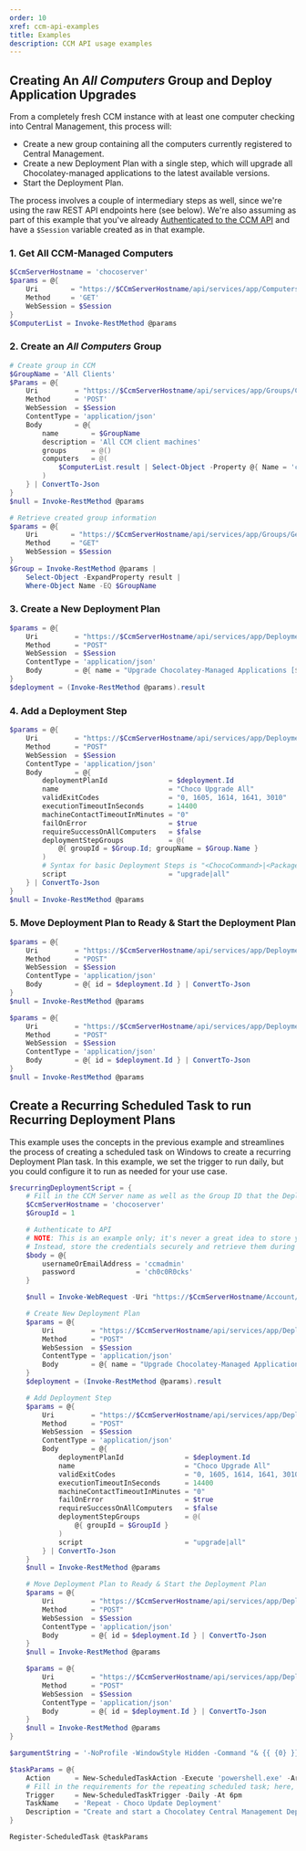 ```yaml
---
order: 10
xref: ccm-api-examples
title: Examples
description: CCM API usage examples
---
```


## Creating An _All Computers_ Group and Deploy Application Upgrades

From a completely fresh CCM instance with at least one computer checking into Central Management, this process will:

- Create a new group containing all the computers currently registered to Central Management.
- Create a new Deployment Plan with a single step, which will upgrade all Chocolatey-managed applications to the latest available versions.
- Start the Deployment Plan.

The process involves a couple of intermediary steps as well, since we're using the raw REST API endpoints here (see below).
We're also assuming as part of this example that you've already [Authenticated to the CCM API](#authentication) and have a `$Session` variable created as in that example.

### 1. Get All CCM-Managed Computers

```powershell
$CcmServerHostname = 'chocoserver'
$params = @{
    Uri        = "https://$CCmServerHostname/api/services/app/Computers/GetAll"
    Method     = 'GET'
    WebSession = $Session
}
$ComputerList = Invoke-RestMethod @params
```

### 2. Create an _All Computers_ Group

```powershell
# Create group in CCM
$GroupName = 'All Clients'
$Params = @{
    Uri         = "https://$CcmServerHostname/api/services/app/Groups/CreateOrEdit"
    Method      = 'POST'
    WebSession  = $Session
    ContentType = 'application/json'
    Body        = @{
        name        = $GroupName
        description = 'All CCM client machines'
        groups      = @()
        computers   = @(
            $ComputerList.result | Select-Object -Property @{ Name = 'computerId'; Expression = { "$($_.id)" } }
        )
    } | ConvertTo-Json
}
$null = Invoke-RestMethod @params

# Retrieve created group information
$params = @{
    Uri        = "https://$CcmServerHostname/api/services/app/Groups/GetAll"
    Method     = "GET"
    WebSession = $Session
}
$Group = Invoke-RestMethod @params |
    Select-Object -ExpandProperty result |
    Where-Object Name -EQ $GroupName
```

### 3. Create a New Deployment Plan

```powershell
$params = @{
    Uri         = "https://$CcmServerHostname/api/services/app/DeploymentPlans/CreateOrEdit"
    Method      = "POST"
    WebSession  = $Session
    ContentType = 'application/json'
    Body        = @{ name = "Upgrade Chocolatey-Managed Applications [$(Get-Date)]" } | ConvertTo-Json
}
$deployment = (Invoke-RestMethod @params).result
```

### 4. Add a Deployment Step

```powershell
$params = @{
    Uri         = "https://$CcmServerHostname/api/services/app/DeploymentSteps/CreateOrEdit"
    Method      = "POST"
    WebSession  = $Session
    ContentType = 'application/json'
    Body        = @{
        deploymentPlanId               = $deployment.Id
        name                           = "Choco Upgrade All"
        validExitCodes                 = "0, 1605, 1614, 1641, 3010"
        executionTimeoutInSeconds      = 14400
        machineContactTimeoutInMinutes = "0"
        failOnError                    = $true
        requireSuccessOnAllComputers   = $false
        deploymentStepGroups           = @(
            @{ groupId = $Group.Id; groupName = $Group.Name }
        )
        # Syntax for basic Deployment Steps is "<ChocoCommand>|<PackageName>"
        script                         = "upgrade|all"
    } | ConvertTo-Json
}
$null = Invoke-RestMethod @params
```

### 5. Move Deployment Plan to Ready & Start the Deployment Plan

```powershell
$params = @{
    Uri         = "https://$CcmServerHostname/api/services/app/DeploymentPlans/MoveToReady"
    Method      = "POST"
    WebSession  = $Session
    ContentType = 'application/json'
    Body        = @{ id = $deployment.Id } | ConvertTo-Json
}
$null = Invoke-RestMethod @params

$params = @{
    Uri         = "https://$CcmServerHostname/api/services/app/DeploymentPlans/Start"
    Method      = "POST"
    WebSession  = $Session
    ContentType = 'application/json'
    Body        = @{ id = $deployment.Id } | ConvertTo-Json
}
$null = Invoke-RestMethod @params
```

## Create a Recurring Scheduled Task to run Recurring Deployment Plans

This example uses the concepts in the previous example and streamlines the process of creating a scheduled task on Windows to create a recurring Deployment Plan task.
In this example, we set the trigger to run daily, but you could configure it to run as needed for your use case.

```powershell
$recurringDeploymentScript = {
    # Fill in the CCM Server name as well as the Group ID that the Deployment Step will target
    $CcmServerHostname = 'chocoserver'
    $GroupId = 1

    # Authenticate to API
    # NOTE: This is an example only; it's never a great idea to store your credentials in a script or scheduled task.
    # Instead, store the credentials securely and retrieve them during the scheduled task script.
    $body = @{
        usernameOrEmailAddress = 'ccmadmin'
        password               = 'ch0c0R0cks'
    }

    $null = Invoke-WebRequest -Uri "https://$CcmServerHostname/Account/Login" -Method POST -ContentType 'application/x-www-form-urlencoded' -Body $body -SessionVariable Session -ErrorAction Stop

    # Create New Deployment Plan
    $params = @{
        Uri         = "https://$CcmServerHostname/api/services/app/DeploymentPlans/CreateOrEdit"
        Method      = "POST"
        WebSession  = $Session
        ContentType = 'application/json'
        Body        = @{ name = "Upgrade Chocolatey-Managed Applications [$(Get-Date)]" } | ConvertTo-Json
    }
    $deployment = (Invoke-RestMethod @params).result

    # Add Deployment Step
    $params = @{
        Uri         = "https://$CcmServerHostname/api/services/app/DeploymentSteps/CreateOrEdit"
        Method      = "POST"
        WebSession  = $Session
        ContentType = 'application/json'
        Body        = @{
            deploymentPlanId               = $deployment.Id
            name                           = "Choco Upgrade All"
            validExitCodes                 = "0, 1605, 1614, 1641, 3010"
            executionTimeoutInSeconds      = 14400
            machineContactTimeoutInMinutes = "0"
            failOnError                    = $true
            requireSuccessOnAllComputers   = $false
            deploymentStepGroups           = @(
                @{ groupId = $GroupId }
            )
            script                         = "upgrade|all"
        } | ConvertTo-Json
    }
    $null = Invoke-RestMethod @params

    # Move Deployment Plan to Ready & Start the Deployment Plan
    $params = @{
        Uri         = "https://$CcmServerHostname/api/services/app/DeploymentPlans/MoveToReady"
        Method      = "POST"
        WebSession  = $Session
        ContentType = 'application/json'
        Body        = @{ id = $deployment.Id } | ConvertTo-Json
    }
    $null = Invoke-RestMethod @params

    $params = @{
        Uri         = "https://$CcmServerHostname/api/services/app/DeploymentPlans/Start"
        Method      = "POST"
        WebSession  = $Session
        ContentType = 'application/json'
        Body        = @{ id = $deployment.Id } | ConvertTo-Json
    }
    $null = Invoke-RestMethod @params
}

$argumentString = '-NoProfile -WindowStyle Hidden -Command "& {{ {0} }}"' -f $recurringDeploymentScript

$taskParams = @{
    Action      = New-ScheduledTaskAction -Execute 'powershell.exe' -Argument $argumentString
    # Fill in the requirements for the repeating scheduled task; here, it will trigger once a day @ 6 PM
    Trigger     = New-ScheduledTaskTrigger -Daily -At 6pm
    TaskName    = 'Repeat - Choco Update Deployment'
    Description = "Create and start a Chocolatey Central Management Deployment Plan which will trigger all computers in the group '$groupName' to update their Chocolatey-managed applications."
}

Register-ScheduledTask @taskParams
```
